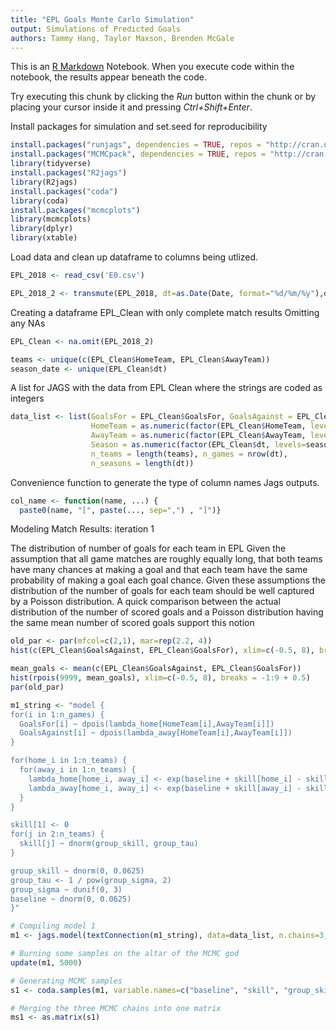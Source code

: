 ---
title: "EPL Goals Monte Carlo Simulation"
output: Simulations of Predicted Goals
authors: Tammy Hang, Taylor Maxson, Brenden McGale
---

This is an [R Markdown](http://rmarkdown.rstudio.com) Notebook. When you execute code within the notebook, the results appear beneath the code. 

Try executing this chunk by clicking the *Run* button within the chunk or by placing your cursor inside it and pressing *Ctrl+Shift+Enter*. 


Install packages for simulation and set.seed for reproducibility
```{r}
install.packages("runjags", dependencies = TRUE, repos = "http://cran.us.r-project.org")
install.packages("MCMCpack", dependencies = TRUE, repos = "http://cran.us.r-project.org")
library(tidyverse)
install.packages("R2jags")
library(R2jags)
install.packages("coda")
library(coda)
install.packages("mcmcplots")
library(mcmcplots)
library(dplyr)
library(xtable)
```

Load data and clean up dataframe to columns being utlized. 
```{r}
EPL_2018 <- read_csv('E0.csv')

EPL_2018_2 <- transmute(EPL_2018, dt=as.Date(Date, format="%d/%m/%y"),dt, HomeTeam, Home=TRUE,  AwayTeam, GoalsFor=FTHG, GoalsAgainst=FTAG,  Match_Result=sign(GoalsFor-GoalsAgainst), FTR, HS, AS, HST, AST, B365H, B365D, B365A)
```

Creating a dataframe EPL_Clean with only complete match results 
Omitting any NAs

```{r}
EPL_Clean <- na.omit(EPL_2018_2)

teams <- unique(c(EPL_Clean$HomeTeam, EPL_Clean$AwayTeam))
season_date <- unique(EPL_Clean$dt)
```

A list for JAGS with the data from EPL Clean where the strings are coded as integers 
```{r}
data_list <- list(GoalsFor = EPL_Clean$GoalsFor, GoalsAgainst = EPL_Clean$GoalsAgainst, 
                  HomeTeam = as.numeric(factor(EPL_Clean$HomeTeam, levels=teams)),
                  AwayTeam = as.numeric(factor(EPL_Clean$AwayTeam, levels=teams)),
                  Season = as.numeric(factor(EPL_Clean$dt, levels=season_date)),
                  n_teams = length(teams), n_games = nrow(dt), 
                  n_seasons = length(dt))
```
Convenience function to generate the type of column names Jags outputs.

```{r}
col_name <- function(name, ...) {
  paste0(name, "[", paste(..., sep=",") , "]")}
```

Modeling Match Results: iteration 1 


The distribution of number of goals for each team in EPL
Given the assumption that all game matches are roughly equally long, that both teams have many chances at making a goal and that each team have the same probability of making a goal each goal chance. Given these assumptions the distribution of the number of goals for each team should be well captured by a Poisson distribution. A quick comparison between the actual distribution of the number of scored goals and a Poisson distribution having the same mean number of scored goals support this notion
```{r fig.height=8, fig.width=10}
old_par <- par(mfcol=c(2,1), mar=rep(2.2, 4))
hist(c(EPL_Clean$GoalsAgainst, EPL_Clean$GoalsFor), xlim=c(-0.5, 8), breaks = -1:9 + 0.5)

mean_goals <- mean(c(EPL_Clean$GoalsAgainst, EPL_Clean$GoalsFor))
hist(rpois(9999, mean_goals), xlim=c(-0.5, 8), breaks = -1:9 + 0.5)
par(old_par)


```


```{r tidy=FALSE}
m1_string <- "model {
for(i in 1:n_games) {
  GoalsFor[i] ~ dpois(lambda_home[HomeTeam[i],AwayTeam[i]])
  GoalsAgainst[i] ~ dpois(lambda_away[HomeTeam[i],AwayTeam[i]])
}

for(home_i in 1:n_teams) {
  for(away_i in 1:n_teams) {
    lambda_home[home_i, away_i] <- exp(baseline + skill[home_i] - skill[away_i])
    lambda_away[home_i, away_i] <- exp(baseline + skill[away_i] - skill[home_i])
  }
}

skill[1] <- 0
for(j in 2:n_teams) {
  skill[j] ~ dnorm(group_skill, group_tau)
}  

group_skill ~ dnorm(0, 0.0625)
group_tau <- 1 / pow(group_sigma, 2)
group_sigma ~ dunif(0, 3)
baseline ~ dnorm(0, 0.0625)
}"

```


```{r}
# Compiling model 1
m1 <- jags.model(textConnection(m1_string), data=data_list, n.chains=3, n.adapt=5000)

# Burning some samples on the altar of the MCMC god
update(m1, 5000)

# Generating MCMC samples
s1 <- coda.samples(m1, variable.names=c("baseline", "skill", "group_skill", "group_sigma"), n.iter=10000, thin=2)

# Merging the three MCMC chains into one matrix
ms1 <- as.matrix(s1)
```
